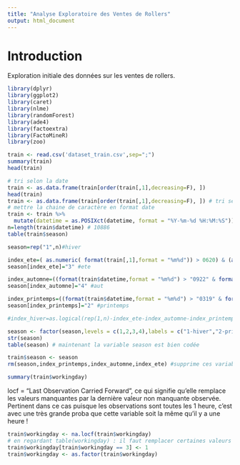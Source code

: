 ---
title: "Analyse Exploratoire des Ventes de Rollers"
output: html_document
---

# Introduction
Exploration initiale des données sur les ventes de rollers.

```{r librairies, echo=TRUE, warning=FALSE, paged.print=TRUE}
library(dplyr)
library(ggplot2)
library(caret)
library(nlme)
library(randomForest)
library(ade4)
library(factoextra)
library(FactoMineR)
library(zoo)

train <- read.csv('dataset_train.csv',sep=";")
summary(train)
head(train)
```


```{r librairies, echo=TRUE, warning=FALSE}
# tri selon la date
train <- as.data.frame(train[order(train[,1],decreasing=F), ])
head(train)
train <- as.data.frame(train[order(train[,1],decreasing=F), ]) # tri selon la date
# mettre la chaine de caractère en format date
train <- train %>%
  mutate(datetime = as.POSIXct(datetime, format = "%Y-%m-%d %H:%M:%S"))
n=length(train$datetime) # 10886
table(train$season)
```

```{r }
season=rep("1",n)#hiver

index_ete=( as.numeric( format(train[,1],format = "%m%d")) > 0620) & (as.numeric(format(train[,1], format = "%m%d")) < 0923) #été
season[index_ete]="3" #ete

index_automne=((format(train$datetime,format = "%m%d") > "0922" & format(train$datetime, format = "%m%d") < "1221")) #automne
season[index_automne]="4" #aut

index_printemps=((format(train$datetime,format = "%m%d") > "0319" & format(train$datetime, format = "%m%d") < "0621"))#printemps
season[index_printemps]="2" #printemps

#index_hiver=as.logical(rep(1,n)-index_ete-index_automne-index_printemps)

season <- factor(season,levels = c(1,2,3,4),labels = c("1-hiver","2-printemps","3-été","4-automne"))
str(season)
table(season) # maintenant la variable season est bien codée

train$season <- season
rm(season,index_printemps,index_automne,index_ete) #supprime ces variables

```


```{r}
summary(train$workingday)
```

locf = "Last Observation Carried Forward", ce qui signifie qu'elle remplace les valeurs manquantes par la dernière valeur non manquante observée. Pertinent dans ce cas puisque les observations sont toutes les 1 heure, c'est avec une très grande proba que cette variable soit la même qu'il y a une heure !

```{r}
train$workingday <- na.locf(train$workingday)
# en regardant table(workingday) : il faut remplacer certaines valeurs contenant 3 par 1
train$workingday[train$workingday == 3] <- 1
train$workingday <- as.factor(train$workingday)
```

